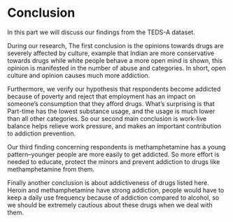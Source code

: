 # Conclusion
In this part we will discuss our findings from the TEDS-A dataset. 

During our research, The first conclusion is the opinions towards drugs are severely affected by culture, example that Indian are more conservative towards drugs while white people behave a more open mind is shown, this opinion is manifested in the number of abuse and categories. In short, open culture and opinion causes much more addiction.

Furthermore, we verify our hypothesis that respondents become addicted because of poverty and reject that employment has an impact on someone's consumption that they afford drugs. What's surprising is that Part-time has the lowest substance usage, and the usage is much lower than all other categories. So our second main conclusion is work-live balance helps relieve work pressure, and makes an important contribution to addiction prevention.

Our third finding concerning respondents is methamphetamine has a young pattern--younger people are more easily to get addicted. So more effort is needed to educate, protect the minors and prevent addiction to drugs like methamphetamine from them.

Finally another conclusion is about addictiveness of drugs listed here. Heroin and methamphetamine have strong addiction, people would have to keep a daily use frequency because of addiction compared to alcohol, so we should be extremely cautious about these drugs when we deal with them.
